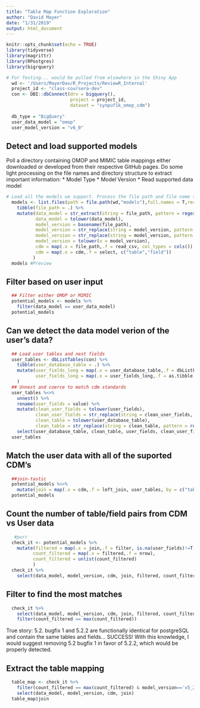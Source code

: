 ```yaml
---
title: "Table Map Function Exploration"
author: "David Mayer"
date: "1/31/2019"
output: html_document
---
```


```r
knitr::opts_chunk$set(echo = TRUE)
library(tidyverse)
library(magrittr)
library(RPostgres)
library(bigrquery)

# For Testing... would be pulled from elsewhere in the Shiny App
  wd <- '/Users/MayerDav/R_Projects/ReviewR_Internal'
  project_id <- "class-coursera-dev"
  con <- DBI::dbConnect(drv = bigquery(),
                        project = project_id,
                        dataset = "synpuf1k_omop_cdm")
  
  db_type = "BigQuery"
  user_data_model = "omop"
  user_model_version = "v6_0"
```

## Detect and load supported models
Poll a directory containing OMOP and MIMIC table mappings either downloaded or developed from their respective GitHub pages. Do some light processing on the file names and directory structure to extract important information:
* Model Type
* Model Version
* Read supported data model
```r
# Load all the models we support. Process the file path and file name to determine model type and version (hopefully) 
  models <- list.files(path = file.path(wd,"models"),full.names = T,recursive = T) %>% 
    tibble(file_path = .) %>% 
    mutate(data_model = str_extract(string = file_path, pattern = regex('(mimic3)|(omop)',ignore_case = T)),
           data_model = tolower(data_model),
           model_version = basename(file_path),
           model_version = str_replace(string = model_version, pattern = regex(pattern = '(mimic3)(_)?|(omop_cdm_)',ignore_case = T),replacement = ''),
           model_version = str_replace(string = model_version, pattern = regex(pattern = '.csv',ignore_case = T),replacement = ''),
           model_version = tolower(x = model_version),
           cdm = map(.x = file_path,.f = read_csv, col_types = cols()),
           cdm = map(.x = cdm,.f = select, c("table","field"))
          )
  models #Preview
```

## Filter based on user input
```r
  ## Filter either OMOP or MIMIC
  potential_models <- models %>%
    filter(data_model == user_data_model)
  potential_models
```

## Can we detect the data model verion of the user's data?
```r
  ## Load user tables and nest fields
  user_tables <- dbListTables(con) %>% 
    tibble(user_database_table = .) %>% 
    mutate(user_fields_long = map(.x = user_database_table,.f = dbListFields,conn=con),
           user_fields_long = map(.x = user_fields_long,.f = as.tibble)
    )
  ## Unnest and coerce to match cdm standards
  user_tables %<>% 
    unnest() %>% 
    rename(user_fields = value) %>% 
    mutate(clean_user_fields = tolower(user_fields),
           clean_user_fields = str_replace(string = clean_user_fields, pattern = regex(pattern = '[.!?\\-]'),replacement = '_'),
           clean_table = tolower(user_database_table),
           clean_table = str_replace(string = clean_table, pattern = regex(pattern = '[.!?\\-]'),replacement = '_')) %>% 
    select(user_database_table, clean_table, user_fields, clean_user_fields)
  user_tables
```
## Match the user data with all of the suported CDM's
```r
  ##join-tastic
  potential_models %<>%
    mutate(join = map(.x = cdm,.f = left_join, user_tables, by = c("table"= "clean_table","field"="clean_user_fields")))
  potential_models
```

## Count the number of table/field pairs from CDM vs User data
```r
   #purr
  check_it <- potential_models %>% 
    mutate(filtered = map(.x = join,.f = filter, is.na(user_fields)!=T),
          count_filtered = map(.x = filtered,.f = nrow), 
          count_filtered = unlist(count_filtered)
          )
  check_it %>% 
    select(data_model, model_version, cdm, join, filtered, count_filtered)
```
## Filter to find the most matches
```r
  check_it %>% 
    select(data_model, model_version, cdm, join, filtered, count_filtered) %>%
    filter(count_filtered == max(count_filtered))
```
True story: 5.2. bugfix 1 and 5.2.2 are functionally identical for postgreSQL and contain the same tables and fields... SUCCESS! With this knowledge, I would suggest removing 5.2 bugfix 1 in favor of 5.2.2, which would be properly detected.

## Extract the table mapping
```r
  table_map <- check_it %>% 
    filter(count_filtered == max(count_filtered) & model_version=='v5_2_2') %>% 
    select(data_model, model_version, cdm, join)
  table_map$join
```